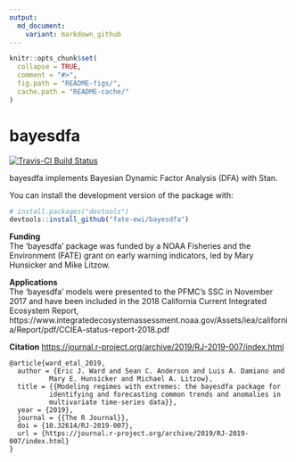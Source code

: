 ```yaml
---
output:
  md_document:
    variant: markdown_github
---
```


<!-- README.md is generated from README.Rmd. Please edit that file -->

```r
knitr::opts_chunk$set(
  collapse = TRUE,
  comment = "#>",
  fig.path = "README-figs/",
  cache.path = "README-cache/"
)
```

# bayesdfa

[![Travis-CI Build Status](https://travis-ci.org/fate-ewi/bayesdfa.svg?branch=master)](https://travis-ci.org/fate-ewi/bayesdfa)

bayesdfa implements Bayesian Dynamic Factor Analysis (DFA) with Stan.

You can install the development version of the package with:

```r
# install.packages("devtools")
devtools::install_github("fate-ewi/bayesdfa")
```

**Funding**  
The 'bayesdfa' package was funded by a NOAA Fisheries and the Environment (FATE) grant on early warning indicators, led by Mary Hunsicker and Mike Litzow. 

**Applications**  
The 'bayesdfa' models were presented to the PFMC's SSC in November 2017 and have been included in the 2018 California Current Integrated Ecosystem Report, https://www.integratedecosystemassessment.noaa.gov/Assets/iea/california/Report/pdf/CCIEA-status-report-2018.pdf

**Citation**
<https://journal.r-project.org/archive/2019/RJ-2019-007/index.html>

```
@article{ward_etal_2019,
  author = {Eric J. Ward and Sean C. Anderson and Luis A. Damiano and
          Mary E. Hunsicker and Michael A. Litzow},
  title = {{Modeling regimes with extremes: the bayesdfa package for
          identifying and forecasting common trends and anomalies in
          multivariate time-series data}},
  year = {2019},
  journal = {{The R Journal}},
  doi = {10.32614/RJ-2019-007},
  url = {https://journal.r-project.org/archive/2019/RJ-2019-007/index.html}
}
```
